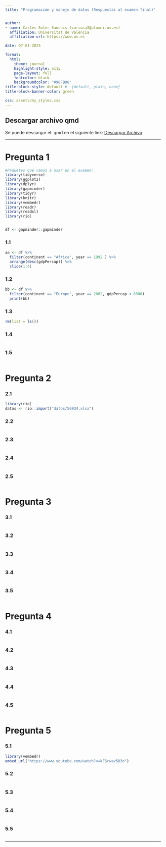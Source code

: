 ```yaml
---
title: "Programación y manejo de datos (Respuestas al examen final)"


author: 
- name: Carles Soler Sanchis (carsosa3@alumni.uv.es)
  affiliation: Universitat de València
  affiliation-url: https://www.uv.es

date: 07-01-2025

format:
  html:
    theme: journal  
    highlight-style: a11y  
    page-layout: full  
    fontcolor: black
    backgroundcolor: "#98FB98"
title-block-style: default #- {default, plain, none}
title-block-banner-color: green

css: assets/my_styles.css         
---
```


## Descargar archivo qmd
Se puede descargar el .qmd en el siguiente link:
<a href="index.qmd" download>Descargar Archivo</a>

---

# Pregunta 1

```r
#Paquetes que vamos a usar en el examen:
library(tidyverse)
library(ggplot2)
library(dplyr)
library(gapminder)
library(tidyr)
library(knitr)
library(vembedr)
library(readr)
library(readxl)
library(rio)


df <- gapminder::gapminder
```

### 1.1

```r
aa <- df %>% 
  filter(continent == "Africa", year == 1992 ) %>%
  arrange(desc(gdpPercap)) %>%
  slice(1:4)

```

### 1.2

```r
bb <- df %>%
  filter(continent == "Europe", year == 2002, gdpPercap < 8000)
  print(bb)
```

### 1.3

```r
rm(list = ls())

```

### 1.4

```r

```

### 1.5

```r

```

# Pregunta 2

### 2.1

```r
library(rio)
datos <- rio::import("datos/56934.xlsx")
```

### 2.2

```r

```

### 2.3

```r

```

### 2.4

```r

```

### 2.5

```r

```

# Pregunta 3

### 3.1

```r

```

### 3.2

```r

```

### 3.3

```r

```

### 3.4

```r

```

### 3.5

```r

```

# Pregunta 4

### 4.1

```r

```

### 4.2

```r

```

### 4.3

```r

```

### 4.4

```r

```

### 4.5

```r

```

# Pregunta 5

### 5.1

```r
library(vembedr)
embed_url("https://www.youtube.com/watch?v=kFSrwav583o")
```

### 5.2

```r

```

### 5.3

```r

```

### 5.4

```r

```

### 5.5

```r

```






---
